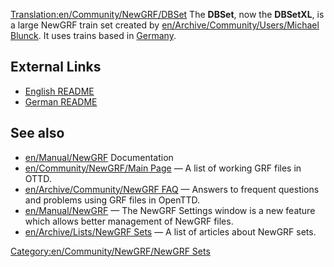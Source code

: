 [[Translation:en/Community/NewGRF/DBSet]]
{{en/Community/NewGRF/Infobox NewGRF|setname= DBSet XL
|screenshot= en/Community/NewGRF/Dbsetxl.png
|artist= Michael Blunck
|coder= Michael Blunck
|focus= en/Community/NewGRF/Addons Trains
|homepage=www.ewetel.net/~michael.blunck/ttd/
|homepagename= Transport Tycoon - The New Graphics
}}
The '''DBSet''', now the '''DBSetXL''', is a large NewGRF train set created by [[en/Archive/Community/Users/Michael Blunck]]. It uses trains based in [https://www.wikipedia.org/wiki/Germany Germany].

==External Links==

* [http://www.ewetel.net/~michael.blunck/ttd/dbxl_readme_en.html English README]
* [http://www.ewetel.net/~michael.blunck/ttd/dbxl_readme_de.html German README]

== See also ==
* [[en/Manual/NewGRF]] Documentation
* [[en/Community/NewGRF/Main Page]] &mdash; A list of working GRF files in OTTD.
* [[en/Archive/Community/NewGRF FAQ]] &mdash; Answers to frequent questions and problems using GRF files in OpenTTD.
* [[en/Manual/NewGRF]] &mdash; The NewGRF Settings window is a new feature which allows better management of NewGRF files. 
* [[en/Archive/Lists/NewGRF Sets]] &mdash; A list of articles about NewGRF sets.

[[Category:en/Community/NewGRF/NewGRF Sets]]